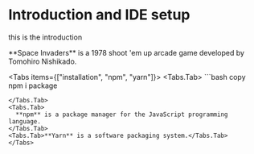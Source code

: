 
# Introduction and IDE setup

this is the introduction

<Callout emoji="😒">
  **Space Invaders** is a 1978 shoot 'em up arcade game developed by Tomohiro
  Nishikado.
</Callout>

<Tabs items={["installation", "npm", "yarn"]}>
  <Tabs.Tab>
    ```bash copy
npm i package

```
</Tabs.Tab>
<Tabs.Tab>
  **npm** is a package manager for the JavaScript programming language.
</Tabs.Tab>
<Tabs.Tab>**Yarn** is a software packaging system.</Tabs.Tab>
</Tabs>
```
